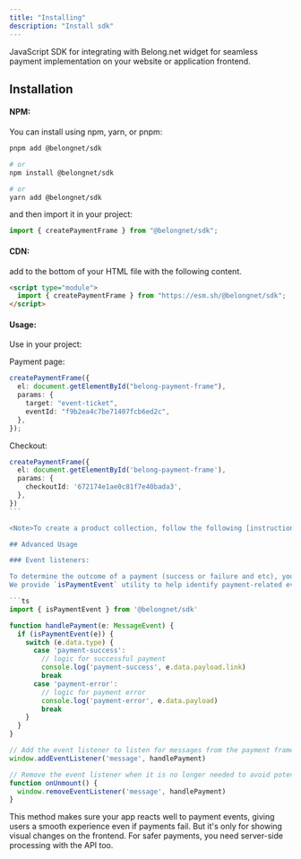 ```yaml
---
title: "Installing"
description: "Install sdk"
---
```


JavaScript SDK for integrating with Belong.net widget for seamless payment implementation on your website or application frontend.

## Installation

#### NPM:

You can install using npm, yarn, or pnpm:

```bash
pnpm add @belongnet/sdk

# or
npm install @belongnet/sdk

# or
yarn add @belongnet/sdk
```

and then import it in your project:

```ts
import { createPaymentFrame } from "@belongnet/sdk";
```

#### CDN:

add to the bottom of your HTML file with the following content.

```html
<script type="module">
  import { createPaymentFrame } from "https://esm.sh/@belongnet/sdk";
</script>
```

#### Usage:

Use in your project:

Payment page:

```ts
createPaymentFrame({
  el: document.getElementById("belong-payment-frame"),
  params: {
    target: "event-ticket",
    eventId: "f9b2ea4c7be71407fcb6ed2c",
  },
});
```

Checkout:

````ts
createPaymentFrame({
  el: document.getElementById('belong-payment-frame'),
  params: {
    checkoutId: '672174e1ae0c81f7e40bada3',
  },
})
```

<Note>To create a product collection, follow the following [instructions](/app/collection/product)</Note>

## Advanced Usage

### Event listeners:

To determine the outcome of a payment (success or failure and etc), you can set up event listeners that listen to events from the payment frame.
We provide `isPaymentEvent` utility to help identify payment-related events.

```ts
import { isPaymentEvent } from '@belongnet/sdk'

function handlePayment(e: MessageEvent) {
  if (isPaymentEvent(e)) {
    switch (e.data.type) {
      case 'payment-success':
        // logic for successful payment
        console.log('payment-success', e.data.payload.link)
        break
      case 'payment-error':
        // logic for payment error
        console.log('payment-error', e.data.payload)
        break
    }
  }
}

// Add the event listener to listen for messages from the payment frame:
window.addEventListener('message', handlePayment)

// Remove the event listener when it is no longer needed to avoid potential memory leaks
function onUnmount() {
  window.removeEventListener('message', handlePayment)
}
````

This method makes sure your app reacts well to payment events, giving users a smooth experience even if payments fail. But it's only for showing visual changes on the frontend. For safer payments, you need server-side processing with the API too.
